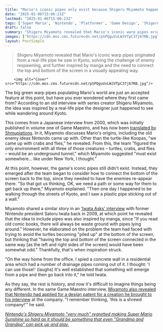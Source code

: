 ```yaml
---
title: "Mario's iconic pipes only exist because Shigeru Miyamoto happened to see 'a plastic pipe sticking out of a wall' while wandering the streets of Kyoto"
date: "2025-01-06T15:06:23Z"
lastmod: "2025-01-06T15:06:23Z"
tags: ['Super Mario', 'Nintendo', 'Platformer', 'Game Design', 'Shigeru Miyamoto', 'Kyoto', 'Level Design']
draft: false
summary: "Shigeru Miyamoto revealed that Mario's iconic warp pipes originated from a real-life pipe he saw in Kyoto, solving the challenge of enemy respawning, and further inspired by manga and the need to connect the top and bottom of the screen in a visually appealing way."
images: ["https://cdn.mos.cms.futurecdn.net/pSPQguVvLWJVTpC37j67RB.jpg"]
layout: PostSimple
---
```

> Shigeru Miyamoto revealed that Mario's iconic warp pipes originated from a real-life pipe he saw in Kyoto, solving the challenge of enemy respawning, and further inspired by manga and the need to connect the top and bottom of the screen in a visually appealing way.


        <img alt="Cover" src="https://cdn.mos.cms.futurecdn.net/pSPQguVvLWJVTpC37j67RB.jpg"/>
        
The big green warp pipes populating Mario's world are just an accepted feature at this point, but have you ever wondered where they first came from? According to an old interview with series creator Shigeru Miyamoto, the idea was inspired by a real-life pipe the designer just happened to see while wandering around Kyoto.

This comes from a Japanese interview from 2000, which was initially published in volume one of Game Maestro, and has now been [<u>translated by </u>Shmuplations](https://shmuplations.com/miyamoto2000/). In it, Miyamoto discusses Mario's origins, including the old enemy ideas Nintendo came up with. Other than the turtle-like Koopas, "we came up with crabs and flies," he revealed. From this, the team "figured the only environment with all three of those creatures – turtles, crabs, and flies – would be an underground tunnel," which Miyamoto suggested "must exist somewhere… like under New York, I thought."

At this point, however, the game's iconic pipes still didn't exist. Instead, they emerged after the team began to consider how to connect the bottom of the screen back to the top, since they needed to have the enemies re-appear there. "So that got us thinking, OK, we need a path or some way for them to get back up there," Miyamoto explained. "Then one day I happened to be walking through the streets of Kyoto, and I saw a plastic pipe sticking out of a wall."

Miyamoto shared a similar story in an [<u>'Iwata Asks' interview</u>](https://iwataasks.nintendo.com/interviews/wii/nsmb/0/2/) with former Nintendo president Satoru Iwata back in 2009, at which point he revealed that the idea to include pipes was also inspired by manga, since "If you read old comic books, there will always be waste ground with pipes lying around." However, he elaborated on the problem the team had faced with trying to avoid the turtles becoming "piled up" at the bottom of the screen, but thinking that "having the top and bottom of the screen connected in the same way [as the left and right sides of the screen] would have been somewhat odd." Thankfully, that's when inspiration struck. 

"On the way home from the office, I spied a concrete wall in a residential area which had a number of drainage pipes coming out of it. I thought: 'I can use those!' (laughs) It's well established that something will emerge from a pipe and then go back into it," he told Iwata.

As they say, the rest is history, and now it's difficult to imagine things being any different. In the same Game Maestro interview, [<u>Miyamoto also revealed that Nintendo had applied for a design patent for a creation he brought to his interview</u>](https://www.gamesradar.com/platforms/nintendo-switch/before-nintendo-hired-shigeru-miyamoto-it-tried-to-patent-the-kids-toy-he-made-and-brought-to-his-interview-i-remember-thinking-this-is-a-shrewd-company/) at the company. "I remember thinking, 'this is a shrewd company!'" he said. 

[<u><em>Nintendo's Shigeru Miyamoto "very much" regretted making Super Mario Sunshine so hard as it should be something that even "Grandma and Grandpa" can pick up and play.</em></u>](https://www.gamesradar.com/games/super-mario/nintendos-shigeru-miyamoto-very-much-regretted-making-super-mario-sunshine-so-hard-as-it-should-be-something-that-even-grandma-and-grandpa-can-pick-up-and-play/)
        
